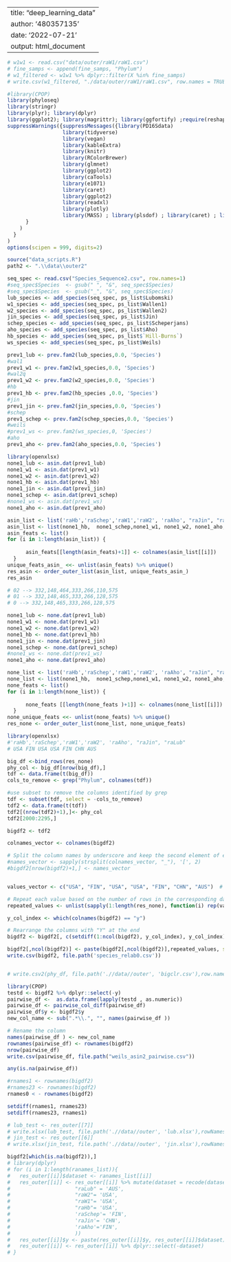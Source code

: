 
---
title: "deep_learning_data"
author: '480357135'
date: '2022-07-21'
output: html_document
---

```r
# w1w1 <- read.csv("data/outer/raW1/raW1.csv")
# fine_samps <- append(fine_samps, "Phylum")
# w1_filtered <- w1w1 %>% dplyr::filter(X %in% fine_samps)
# write.csv(w1_filtered, "./data/outer/raW1/raW1.csv", row.names = TRUE)
```



```r
#library(CPOP)
library(phyloseq)
library(stringr)
library(plyr); library(dplyr)
library(ggplot2); library(magrittr); library(ggfortify) ;require(reshape2)
suppressWarnings({suppressMessages({library(PD16Sdata)
                  library(tidyverse)
                  library(vegan)
                  library(kableExtra)
                  library(knitr)
                  library(RColorBrewer)
                  library(glmnet)
                  library(ggplot2)
                  library(caTools)
                  library(e1071)
                  library(caret)
                  library(ggplot2)
                  library(readxl)
                  library(plotly)
                  library(MASS) ; library(plsdof) ; library(caret) ; library(boot); library(robustbase) ; library(randomForest)
      }
    )
  }
)
options(scipen = 999, digits=2)
```








```r
source("data_scripts.R")
path2 <- ".\\data\\outer2"

```

```r
seq_spec <- read.csv("Species_Sequence2.csv", row.names=1)
#seq_spec$Species  <- gsub(" ", "&", seq_spec$Species)
#seq_spec$Species  <- gsub("_", "&", seq_spec$Species)
lub_species <- add_species(seq_spec, ps_list$Lubomski)
w1_species <- add_species(seq_spec, ps_list$Wallen1)
w2_species <- add_species(seq_spec, ps_list$Wallen2)
jin_species <- add_species(seq_spec, ps_list$Jin)
schep_species <- add_species(seq_spec, ps_list$Scheperjans)
aho_species <- add_species(seq_spec, ps_list$Aho)
hb_species <- add_species(seq_spec, ps_list$`Hill-Burns`)
ws_species <- add_species(seq_spec, ps_list$Weils)
```


```r
prev1_lub <- prev.fam2(lub_species,0.0, 'Species')
#wal1
prev1_w1 <- prev.fam2(w1_species,0.0, 'Species')
#wal2q
prev1_w2 <- prev.fam2(w2_species,0.0, 'Species')
#hb
prev1_hb <- prev.fam2(hb_species ,0.0, 'Species')
#jin
prev1_jin <- prev.fam2(jin_species,0.0, 'Species')
#schep
prev1_schep <- prev.fam2(schep_species,0.0, 'Species')
#weils
#prev1_ws <- prev.fam2(ws_species,0, 'Species')
#aho
prev1_aho <- prev.fam2(aho_species,0.0, 'Species')


```




```r
library(openxlsx)
none1_lub <- asin.dat(prev1_lub)
none1_w1 <- asin.dat(prev1_w1)
none1_w2 <- asin.dat(prev1_w2)
none1_hb <- asin.dat(prev1_hb)
none1_jin <- asin.dat(prev1_jin)
none1_schep <- asin.dat(prev1_schep)
#none1_ws <- asin.dat(prev1_ws)
none1_aho <- asin.dat(prev1_aho)

asin_list <- list('raHb','raSchep','raW1','raW2', 'raAho', "raJin", "raLub")
asin_list <- list(none1_hb,  none1_schep,none1_w1, none1_w2, none1_aho, none1_jin, none1_lub)
asin_feats <- list()
for (i in 1:length(asin_list)) {
  
      asin_feats[[length(asin_feats)+1]] <- colnames(asin_list[[i]])
  }
unique_feats_asin_ <<- unlist(asin_feats) %>% unique()
res_asin <- order_outer_list(asin_list, unique_feats_asin_)
res_asin

# 02 --> 332,148,464,333,266,110,575
# 01 --> 332,148,465,333,266,128,575
# 0 --> 332,148,465,333,266,128,575
```



```r
none1_lub <- none.dat(prev1_lub)
none1_w1 <- none.dat(prev1_w1)
none1_w2 <- none.dat(prev1_w2)
none1_hb <- none.dat(prev1_hb)
none1_jin <- none.dat(prev1_jin)
none1_schep <- none.dat(prev1_schep)
#none1_ws <- none.dat(prev1_ws)
none1_aho <- none.dat(prev1_aho)

none_list <- list('raHb','raSchep','raW1','raW2', 'raAho', "raJin", "raLub")
none_list <- list(none1_hb,  none1_schep,none1_w1, none1_w2, none1_aho, none1_jin, none1_lub)
none_feats <- list()
for (i in 1:length(none_list)) {
  
      none_feats [[length(none_feats )+1]] <- colnames(none_list[[i]])
  }
none_unique_feats <<- unlist(none_feats) %>% unique()
res_none <- order_outer_list(none_list, none_unique_feats)

```






```r
library(openxlsx)
#'raHb','raSchep','raW1','raW2', 'raAho', "raJin", "raLub"
# USA FIN USA USA FIN CHN AUS

big_df <-bind_rows(res_none)
phy_col <- big_df[nrow(big_df),]
tdf <- data.frame(t(big_df))
cols_to_remove <- grep("Phylum", colnames(tdf))

#use subset to remove the columns identified by grep
tdf <- subset(tdf, select = -cols_to_remove) 
tdf2 <- data.frame(t(tdf))
tdf2[(nrow(tdf2)+1),]<- phy_col
tdf2[2000:2295,]

bigdf2 <- tdf2

colnames_vector <- colnames(bigdf2)

# Split the column names by underscore and keep the second element of each split
#names_vector <- sapply(strsplit(colnames_vector, "_"), '[', 2)
#bigdf2[nrow(bigdf2)+1,] <- names_vector


values_vector <- c("USA", "FIN", "USA", "USA", "FIN", "CHN", "AUS")  # Replace with your values

# Repeat each value based on the number of rows in the corresponding dataframe
repeated_values <- unlist(sapply(1:length(res_none), function(i) rep(values_vector[i], nrow(res_none[[i]])-1)))

y_col_index <- which(colnames(bigdf2) == "y")

# Rearrange the columns with "Y" at the end
bigdf2 <- bigdf2[, c(setdiff(1:ncol(bigdf2), y_col_index), y_col_index)]

bigdf2[,ncol(bigdf2)] <- paste(bigdf2[,ncol(bigdf2)],repeated_values, sep=' ')
write.csv(bigdf2, file.path('species_relab0.csv'))


# write.csv2(phy_df, file.path('.//data//outer', 'bigclr.csv'),row.names=T )
```



```r
library(CPOP)
testd <- bigdf2 %>% dplyr::select(-y)
pairwise_df <-  as.data.frame(lapply(testd , as.numeric))
pairwise_df <- pairwise_col_diff(pairwise_df)
pairwise_df$y <- bigdf2$y
new_col_name <- sub(".*\\.", "", names(pairwise_df ))

# Rename the column
names(pairwise_df ) <- new_col_name
rownames(pairwise_df) <- rownames(bigdf2)
nrow(pairwise_df)
write.csv(pairwise_df, file.path("weils_asin2_pairwise.csv"))
```
```r
any(is.na(pairwise_df))
```

```r
#rnames1 <- rownames(bigdf2)
#rnames23 <- rownames(bigdf2)
rnames0 < - rownames(bigdf2)
```

```r
setdiff(rnames1, rnames23)
setdiff(rnames23, rnames1)
```


```r
# lub_test <- res_outer[[7]]
# write.xlsx(lub_test, file.path('.//data//outer', 'lub.xlsx'),rowNames=T, decimals = ".")
# jin_test <- res_outer[[6]]
# write.xlsx(jin_test, file.path('.//data//outer', 'jin.xlsx'),rowNames=T, decimals = ".")
```


```r
bigdf2[which(is.na(bigdf2)),]
# library(dplyr)
# for (i in 1:length(ranames_list)){
#   res_outer[[i]]$dataset <- ranames_list[[i]]
#   res_outer[[i]] <- res_outer[[i]] %>% mutate(dataset = recode(dataset,
#                     "raLub" = 'AUS',
#                     "raW2"= 'USA',
#                     "raW1"= 'USA',
#                     "raHb"= 'USA',
#                     'raSchep'= 'FIN',
#                     'raJin'= 'CHN',
#                     'raAho'='FIN',
#                     ))
#   res_outer[[i]]$y <- paste(res_outer[[i]]$y, res_outer[[i]]$dataset)
#   res_outer[[i]] <- res_outer[[i]] %>% dplyr::select(-dataset)
# }
 
```


